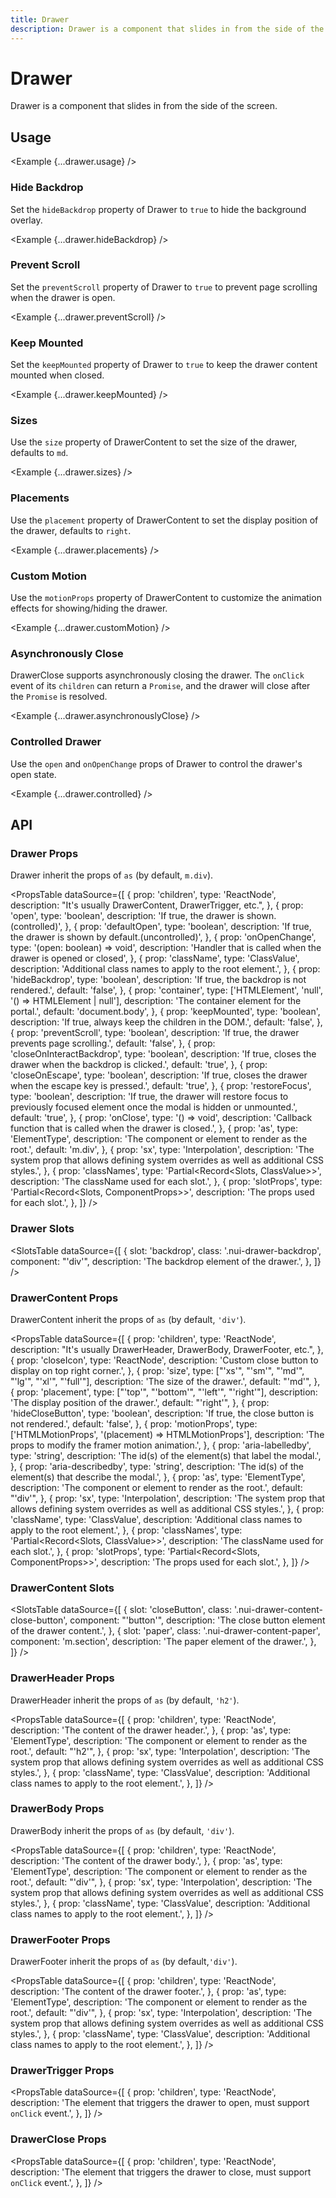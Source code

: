 ```yaml
---
title: Drawer
description: Drawer is a component that slides in from the side of the screen.
---
```



# Drawer

Drawer is a component that slides in from the side of the screen.

<ComponentLinks component='drawer' />

## Usage

<Example {...drawer.usage} />

### Hide Backdrop

Set the `hideBackdrop` property of Drawer to `true` to hide the background overlay.

<Example {...drawer.hideBackdrop} />

### Prevent Scroll

Set the `preventScroll` property of Drawer to `true` to prevent page scrolling when the drawer is open.

<Example {...drawer.preventScroll} />

### Keep Mounted

Set the `keepMounted` property of Drawer to `true` to keep the drawer content mounted when closed.

<Example {...drawer.keepMounted} />

### Sizes

Use the `size` property of DrawerContent to set the size of the drawer, defaults to `md`.

<Example {...drawer.sizes} />

### Placements

Use the `placement` property of DrawerContent to set the display position of the drawer, defaults to `right`.

<Example {...drawer.placements} />

### Custom Motion

Use the `motionProps` property of DrawerContent to customize the animation effects for showing/hiding the drawer.

<Example {...drawer.customMotion} />

### Asynchronously Close

DrawerClose supports asynchronously closing the drawer. The `onClick` event of its `children` can return a `Promise`, and the drawer will close after the `Promise` is resolved.

<Example {...drawer.asynchronouslyClose} />

### Controlled Drawer

Use the `open` and `onOpenChange` props of Drawer to control the drawer's open state.

<Example {...drawer.controlled} />

## API

### Drawer Props

Drawer inherit the props of `as` (by default, `m.div`).

<PropsTable
  dataSource={[
    {
      prop: 'children',
      type: 'ReactNode',
      description: "It's usually DrawerContent, DrawerTrigger, etc.",
    },
    {
      prop: 'open',
      type: 'boolean',
      description: 'If true, the drawer is shown.(controlled)',
    },
    {
      prop: 'defaultOpen',
      type: 'boolean',
      description: 'If true, the drawer is shown by default.(uncontrolled)',
    },
    {
      prop: 'onOpenChange',
      type: '(open: boolean) => void',
      description: 'Handler that is called when the drawer is opened or closed',
    },
    {
      prop: 'className',
      type: 'ClassValue',
      description: 'Additional class names to apply to the root element.',
    },
    {
      prop: 'hideBackdrop',
      type: 'boolean',
      description: 'If true, the backdrop is not rendered.',
      default: 'false',
    },
    {
      prop: 'container',
      type: ['HTMLElement', 'null', '() => HTMLElement | null'],
      description: 'The container element for the portal.',
      default: 'document.body',
    },
    {
      prop: 'keepMounted',
      type: 'boolean',
      description: 'If true, always keep the children in the DOM.',
      default: 'false',
    },
    {
      prop: 'preventScroll',
      type: 'boolean',
      description: 'If true, the drawer prevents page scrolling.',
      default: 'false',
    },
    {
      prop: 'closeOnInteractBackdrop',
      type: 'boolean',
      description: 'If true, closes the drawer when the backdrop is clicked.',
      default: 'true',
    },
    {
      prop: 'closeOnEscape',
      type: 'boolean',
      description: 'If true, closes the drawer when the escape key is pressed.',
      default: 'true',
    },
    {
      prop: 'restoreFocus',
      type: 'boolean',
      description:
        'If true, the drawer will restore focus to previously focused element once the modal is hidden or unmounted.',
      default: 'true',
    },
    {
      prop: 'onClose',
      type: '() => void',
      description:
        'Callback function that is called when the drawer is closed.',
    },
    {
      prop: 'as',
      type: 'ElementType',
      description: 'The component or element to render as the root.',
      default: 'm.div',
    },
    {
      prop: 'sx',
      type: 'Interpolation',
      description:
        'The system prop that allows defining system overrides as well as additional CSS styles.',
    },
    {
      prop: 'classNames',
      type: 'Partial<Record<Slots, ClassValue>>',
      description: 'The className used for each slot.',
    },
    {
      prop: 'slotProps',
      type: 'Partial<Record<Slots, ComponentProps>>',
      description: 'The props used for each slot.',
    },
  ]}
/>

### Drawer Slots

<SlotsTable
  dataSource={[
    {
      slot: 'backdrop',
      class: '.nui-drawer-backdrop',
      component: "'div'",
      description: 'The backdrop element of the drawer.',
    },
  ]}
/>

### DrawerContent Props

DrawerContent inherit the props of `as` (by default, `'div'`).

<PropsTable
  dataSource={[
    {
      prop: 'children',
      type: 'ReactNode',
      description: "It's usually DrawerHeader, DrawerBody, DrawerFooter, etc.",
    },
    {
      prop: 'closeIcon',
      type: 'ReactNode',
      description: 'Custom close button to display on top right corner.',
    },
    {
      prop: 'size',
      type: ["'xs'", "'sm'", "'md'", "'lg'", "'xl'", "'full'"],
      description: 'The size of the drawer.',
      default: "'md'",
    },
    {
      prop: 'placement',
      type: ["'top'", "'bottom'", "'left'", "'right'"],
      description: 'The display position of the drawer.',
      default: "'right'",
    },
    {
      prop: 'hideCloseButton',
      type: 'boolean',
      description: 'If true, the close button is not rendered.',
      default: 'false',
    },
    {
      prop: 'motionProps',
      type: ['HTMLMotionProps', '(placement) => HTMLMotionProps'],
      description: 'The props to modify the framer motion animation.',
    },
    {
      prop: 'aria-labelledby',
      type: 'string',
      description: 'The id(s) of the element(s) that label the modal.',
    },
    {
      prop: 'aria-describedby',
      type: 'string',
      description: 'The id(s) of the element(s) that describe the modal.',
    },
    {
      prop: 'as',
      type: 'ElementType',
      description: 'The component or element to render as the root.',
      default: "'div'",
    },
    {
      prop: 'sx',
      type: 'Interpolation',
      description:
        'The system prop that allows defining system overrides as well as additional CSS styles.',
    },
    {
      prop: 'className',
      type: 'ClassValue',
      description: 'Additional class names to apply to the root element.',
    },
    {
      prop: 'classNames',
      type: 'Partial<Record<Slots, ClassValue>>',
      description: 'The className used for each slot.',
    },
    {
      prop: 'slotProps',
      type: 'Partial<Record<Slots, ComponentProps>>',
      description: 'The props used for each slot.',
    },
  ]}
/>

### DrawerContent Slots

<SlotsTable
  dataSource={[
    {
      slot: 'closeButton',
      class: '.nui-drawer-content-close-button',
      component: "'button'",
      description: 'The close button element of the drawer content.',
    },
    {
      slot: 'paper',
      class: '.nui-drawer-content-paper',
      component: 'm.section',
      description: 'The paper element of the drawer.',
    },
  ]}
/>

### DrawerHeader Props

DrawerHeader inherit the props of `as` (by default, `'h2'`).

<PropsTable
  dataSource={[
    {
      prop: 'children',
      type: 'ReactNode',
      description: 'The content of the drawer header.',
    },
    {
      prop: 'as',
      type: 'ElementType',
      description: 'The component or element to render as the root.',
      default: "'h2'",
    },
    {
      prop: 'sx',
      type: 'Interpolation',
      description:
        'The system prop that allows defining system overrides as well as additional CSS styles.',
    },
    {
      prop: 'className',
      type: 'ClassValue',
      description: 'Additional class names to apply to the root element.',
    },
  ]}
/>

### DrawerBody Props

DrawerBody inherit the props of `as` (by default, `'div'`).

<PropsTable
  dataSource={[
    {
      prop: 'children',
      type: 'ReactNode',
      description: 'The content of the drawer body.',
    },
    {
      prop: 'as',
      type: 'ElementType',
      description: 'The component or element to render as the root.',
      default: "'div'",
    },
    {
      prop: 'sx',
      type: 'Interpolation',
      description:
        'The system prop that allows defining system overrides as well as additional CSS styles.',
    },
    {
      prop: 'className',
      type: 'ClassValue',
      description: 'Additional class names to apply to the root element.',
    },
  ]}
/>

### DrawerFooter Props

DrawerFooter inherit the props of `as` (by default,`'div'`).

<PropsTable
  dataSource={[
    {
      prop: 'children',
      type: 'ReactNode',
      description: 'The content of the drawer footer.',
    },
    {
      prop: 'as',
      type: 'ElementType',
      description: 'The component or element to render as the root.',
      default: "'div'",
    },
    {
      prop: 'sx',
      type: 'Interpolation',
      description:
        'The system prop that allows defining system overrides as well as additional CSS styles.',
    },
    {
      prop: 'className',
      type: 'ClassValue',
      description: 'Additional class names to apply to the root element.',
    },
  ]}
/>

### DrawerTrigger Props

<PropsTable
  dataSource={[
    {
      prop: 'children',
      type: 'ReactNode',
      description:
        'The element that triggers the drawer to open, must support `onClick` event.',
    },
  ]}
/>

### DrawerClose Props

<PropsTable
  dataSource={[
    {
      prop: 'children',
      type: 'ReactNode',
      description:
        'The element that triggers the drawer to close, must support `onClick` event.',
    },
  ]}
/>

